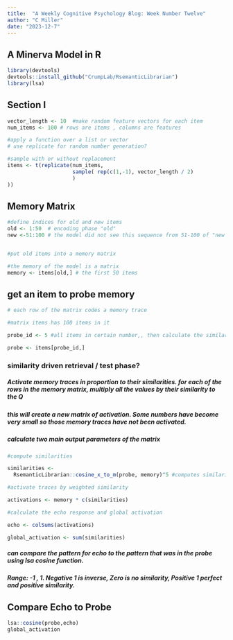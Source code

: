 ```yaml
---
title:  "A Weekly Cognitive Psychology Blog: Week Number Twelve"
author: "C Miller"
date: "2023-12-7"
---
```


## A Minerva Model in R

```r
library(devtools)
devtools::install_github("CrumpLab/RsemanticLibrarian")
library(lsa)
```

## Section I

```r

vector_length <- 10  #make random feature vectors for each item
num_items <- 100 # rows are items , columns are features

```

```r

#apply a function over a list or vector 
# use replicate for random number generation?

#sample with or without replacement
items <- t(replicate(num_items,
                     sample( rep(c(1,-1), vector_length / 2)
                     )
))

```

## Memory Matrix

```r
#define indices for old and new items
old <- 1:50  # encoding phase "old"
new <-51:100 # the model did not see this sequence from 51-100 of "new items"


#put old items into a memory matrix

#the memory of the model is a matrix
memory <- items[old,] # the first 50 items

```

## get an item to probe memory

```r
# each row of the matrix codes a memory trace

#matrix items has 100 items in it

probe_id <- 5 #all items in certain number,, then calculate the similarity to "memory"

probe <- items[probe_id,]

```

### similarity driven retrieval / test phase?


##### Activate memory traces in proportion to their similarities. for each of the rows in the memory matrix, multiply all the values by their similarity to the Q

##### this will create a new matrix of activation. Some numbers have become very small so those memory traces have not been activated.

##### calculate two main output parameters of the matrix

```r

#compute similarities

similarities <-
  RsemanticLibrarian::cosine_x_to_m(probe, memory)^5 #computes similarity between one vector and multiple vectors in a matrix

#activate traces by weighted similarity

activations <- memory * c(similarities)

#calculate the echo response and global activation

echo <- colSums(activations)

global_activation <- sum(similarities)

```


##### can compare the pattern for echo to the pattern that was in the probe using lsa cosine function.
##### Range: -1  , 1. Negative 1 is inverse, Zero is no similarity, Positive 1 perfect and positive similarity.


## Compare Echo to Probe


```r

lsa::cosine(probe,echo)
global_activation


```





